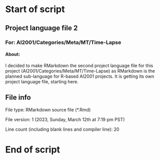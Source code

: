 # Start of script

## Project language file 2

### For: AI2001/Categories/Meta/MT/Time-Lapse

#### About:

I decided to make RMarkdown the second project language file for this project (AI2001/Categories/Meta/MT/Time-Lapse) as RMarkdown is the planned sub-language for R-based AI2001 projects. It is getting its own project language file, starting here.

## File info

File type: RMarkdown source file (*.Rmd)

File version: 1 (2023, Sunday, March 12th at 7:19 pm PST)

Line count (including blank lines and compiler line): 20

# End of script
